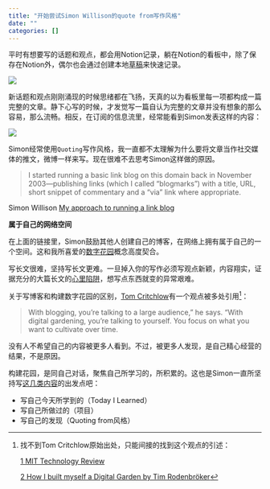 ```yaml
---
title: "开始尝试Simon Willison的quote from写作风格"
date: ""
categories: []
---
```


平时有想要写的话题和观点，都会用Notion记录，躺在Notion的看板中，除了保存在Notion外，偶尔也会通过创建本地[草稿](https://quarto.org/docs/websites/website-drafts.html#specifying-drafts)来快速记录。

![](https://image.luozx.org/garden/2025/04/1f65bc909ca911dc589d9ed4f15de946.png)

新话题和观点刚刚涌现的时候思绪都在飞扬，天真的以为看板里每一项都构成一篇完整的文章。静下心写的时候，才发觉写一篇自认为完整的文章并没有想象的那么容易，那么流畅。相反，在订阅的信息流里，经常能看到Simon发表这样的内容：

![](https://image.luozx.org/garden/2025/05/fe5650abd58b026b48b4b01400a3a601.png)

Simon经常使用`Quoting`写作风格，我一直都不太理解为什么要将文章当作社交媒体的推文，微博一样来写。现在很难不去思考Simon这样做的原因。

> I started running a basic link blog on this domain back in November 2003—publishing links (which I called “blogmarks”) with a title, URL, short snippet of commentary and a “via” link where appropriate.

Simon Willison [My approach to running a link blog](https://simonwillison.net/2024/Dec/22/link-blog/)

**属于自己的网络空间**

在上面的链接里，Simon鼓励其他人创建自己的博客，在网络上拥有属于自己的一个空间。这和我所喜爱的[数字花园](../pages/about.qmd)概念高度契合。

写长文很难，坚持写长文更难。一旦掉入你的写作必须写观点新颖，内容翔实，证据充分的大篇长文的[心里陷阱](https://simonwillison.net/2022/Nov/6/what-to-blog-about/)，想写点东西就变的异常艰难。

关于写博客和构建数字花园的区别，[Tom Critchlow](https://tomcritchlow.com/)有一个观点被多处引用[^note]：

> With blogging, you’re talking to a large audience,” he says. “With digital gardening, you’re talking to yourself. You focus on what you want to cultivate over time.

[^note]: 找不到Tom Critchlow原始出处，只能间接的找到这个观点的引述：

      [1 MIT Technology Review](https://www.technologyreview.com/2020/09/03/1007716/digital-gardens-let-you-cultivate-your-own-little-bit-of-the-internet/)


      [2 How I built myself a Digital Garden by Tim Rodenbröker](https://timrodenbroeker.de/digital-garden/)


没有人不希望自己的内容被更多人看到。不过，被更多人发现，是自己精心经营的结果，不是原因。

构建花园，是同自己对话，聚焦自己所学习的，所积累的。这也是Simon一直所坚持写[这几类内容](https://simonwillison.net/2022/Nov/6/what-to-blog-about/)的出发点吧：

- 写自己今天所学到的（Today I Learned）
- 写自己所做过的（项目）
- 写自己的发现（Quoting from风格）


